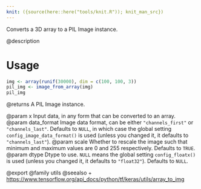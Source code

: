 ```yaml
---
knit: ({source(here::here("tools/knit.R")); knit_man_src})
---
```

Converts a 3D array to a PIL Image instance.

@description

# Usage
```r
img <- array(runif(30000), dim = c(100, 100, 3))
pil_img <- image_from_array(img)
pil_img
```

@returns
    A PIL Image instance.

@param x Input data, in any form that can be converted to an array.
@param data_format Image data format, can be either `"channels_first"` or
    `"channels_last"`. Defaults to `NULL`, in which case the global
    setting `config_image_data_format()` is used (unless you
    changed it, it defaults to `"channels_last"`).
@param scale Whether to rescale the image such that minimum and maximum values
    are 0 and 255 respectively. Defaults to `TRUE`.
@param dtype Dtype to use. `NULL` means the global setting
    `config_floatx()` is used (unless you changed it, it
    defaults to `"float32"`). Defaults to `NULL`.

@export
@family utils
@seealso
+ <https://www.tensorflow.org/api_docs/python/tf/keras/utils/array_to_img>
